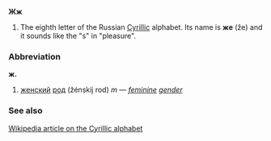 '''Жж'''

#The eighth letter of the Russian [[Cyrillic]] alphabet. Its name is '''же''' (že) and it sounds like the "s" in "pleasure".

===Abbreviation===
'''ж.'''

#[[женский]] [[род]] (žénskij rod) ''m'' — ''[[feminine]] [[gender]]''

===See also===
[[w:Cyrillic alphabet|Wikipedia article on the Cyrillic alphabet]]